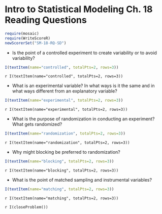 Intro to Statistical Modeling Ch. 18 Reading Questions
========================================================
```r
require(mosaic)
require(WriteScoreR)
newScorerSet("SM-18-RQ-SD")
```

* Is the point of a controlled experiment to create variability or to avoid variability? 
```r
I(textItem(name="controlled", totalPts=2, rows=3))
```
 `r I(textItem(name="controlled", totalPts=2, rows=3))`

* What is an experimental variable?  In what ways is it the same and in what ways different from an explanatory variable? 
```r
I(textItem(name="experimental", totalPts=2, rows=3))
```
 `r I(textItem(name="experimental", totalPts=2, rows=3))`

* What is the purpose of randomization in conducting an experiment?  What gets randomized? 
```r
I(textItem(name="randomization", totalPts=2, rows=3))
```
 `r I(textItem(name="randomization", totalPts=2, rows=3))`

* Why might blocking be preferred to randomization? 
```r
I(textItem(name="blocking", totalPts=2, rows=3))
```
 `r I(textItem(name="blocking", totalPts=2, rows=3))`

* What is the point of matched sampling and instrumental variables? 
```r
I(textItem(name="matching", totalPts=2, rows=3))
```
 `r I(textItem(name="matching", totalPts=2, rows=3))`

`r I(closeProblem())`
